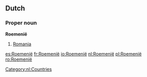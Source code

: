 ==Dutch==

===Proper noun===
'''Roemenië'''

# [[Romania]]

[[Category:nl:Countries]]

[[es:Roemenië]]
[[fr:Roemenië]]
[[io:Roemenië]]
[[nl:Roemenië]]
[[pl:Roemenië]]
[[ro:Roemenië]]
